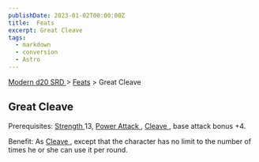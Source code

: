 ```yaml
---
publishDate: 2023-01-02T00:00:00Z
title:  Feats
excerpt: Great Cleave
tags:
  - markdown
  - conversion
  - Astro
---
```


[ Modern d20 SRD ](/#modernD20) > [ Feats](modern-d20-srd-feats-index) > Great Cleave

##  Great Cleave

Prerequisites: [ Strength ](modern-d20-srd-basics-ability-scores) 13, [ Power Attack ](modern-d20-srd-feats-power-attack) , [ Cleave ](modern-d20-srd-feats-cleave) , base attack bonus +4.

Benefit: As [ Cleave ](modern-d20-srd-feats-cleave) , except that the
character has no limit to the number of times he or she can use it per round.

